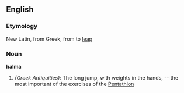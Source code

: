 ==English==

===Etymology===
New Latin, from Greek, from to [[leap]]
===Noun===
'''halma'''

#''(Greek Antiquities):''  The long jump, with weights in the hands, -- the most important of the exercises of the [[Pentathlon]]